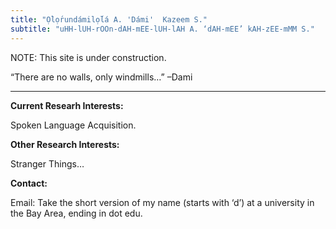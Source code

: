 ```yaml
---
title: "Ọ̀lọ́rundámilọ́lá A. 'Dámi'  Kazeem S."
subtitle: "uHH-lUH-rOOn-dAH-mEE-lUH-lAH A. ‘dAH-mEE’ kAH-zEE-mMM S."
---
```


NOTE: This site is under construction. 

"There are no walls, only windmills..."  --Dami

---

**Current Researh Interests:**

Spoken Language Acquisition.

**Other Research Interests:**

Stranger Things...


**Contact:**

Email: Take the short version of my name (starts with ‘d’) at a university in the Bay Area, ending in dot edu.
